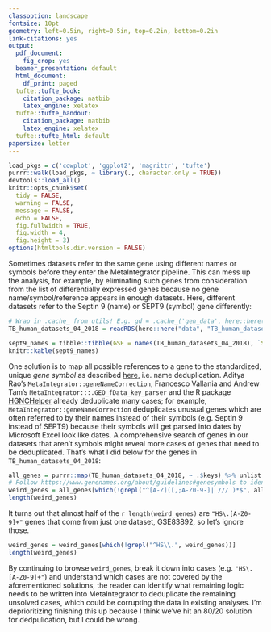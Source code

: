 ```yaml
---
classoption: landscape
fontsize: 10pt
geometry: left=0.5in, right=0.5in, top=0.2in, bottom=0.2in
link-citations: yes
output:
  pdf_document:
    fig_crop: yes
  beamer_presentation: default
  html_document:
    df_print: paged
  tufte::tufte_book:
    citation_package: natbib
    latex_engine: xelatex
  tufte::tufte_handout:
    citation_package: natbib
    latex_engine: xelatex
  tufte::tufte_html: default
papersize: letter
---
```


```r
load_pkgs = c('cowplot', 'ggplot2', 'magrittr', 'tufte')
purrr::walk(load_pkgs, ~ library(., character.only = TRUE))
devtools::load_all()
knitr::opts_chunk$set(
  tidy = FALSE,
  warning = FALSE,
  message = FALSE,
  echo = FALSE,
  fig.fullwidth = TRUE,
  fig.width = 4,
  fig.height = 3)
options(htmltools.dir.version = FALSE)
```

Sometimes datasets refer to the same gene using different names or symbols before they enter the MetaIntegrator pipeline. This can mess up the analysis, for example, by eliminating such genes from consideration from the list of differentially expressed genes because no gene name/symbol/reference appears in enough datasets. Here, different datasets refer to the Septin 9 (name) or SEPT9 (symbol) gene differently:

```r
# Wrap in .cache_ from utils! E.g. gd = .cache_('gen_data', here::here('vignettes', <Rmd_filename>), function() {<evaluate code here and return important variables in list>})
TB_human_datasets_04_2018 = readRDS(here::here("data", "TB_human_datasets_04_2018.rds"))
```

```r
sept9_names = tibble::tibble(GSE = names(TB_human_datasets_04_2018), `Septin 9 in GSE` = purrr::map_lgl(TB_human_datasets_04_2018, ~ "Septin 9" %in% .$keys), `SEPT9 in GSE` = purrr::map_lgl(TB_human_datasets_04_2018, ~ "SEPT9" %in% .$keys), GPL = c('GPL6947', 'GPL4133', 'GPL6480, GPL7731', 'GPL10558', 'GPL10558', 'GPL10558', 'GPL10558', 'GPL10558', 'GPL10558', 'GPL6883', 'GPL6480', 'GPL21040', 'GPL570', 'GPL16951', 'GPL10558', 'GPL11154', 'GPL11154', 'GPL11154', 'GPL11154', 'GPL16791', 'GPL10558', 'GPL18573', 'GPL15207', 'GPL17077', 'GPL6102', 'A-AGIL-28, A-MEXP-2104', 'GPL10558', 'GPL10558', 'GPL11532', 'GPL10558', NA, 'GPL11154'))
knitr::kable(sept9_names)
```

One solution is to map all possible references to a gene to the standardized, unique _gene symbol_ as described [here](https://www.genenames.org/about/guidelines), i.e. name deduplication. Aditya Rao's `MetaIntegrator::geneNameCorrection`, Francesco Vallania and Andrew Tam's `MetaIntegrator:::.GEO_fData_key_parser` and the R package [HGNCHelper](https://cran.r-project.org/web/packages/HGNChelper/index.html) already deduplicate many cases; for example, `MetaIntegrator::geneNameCorrection` deduplicates unusual genes which are often referred to by their names instead of their symbols (e.g. Septin 9 instead of SEPT9) because their symbols will get parsed into dates by Microsoft Excel look like dates. A comprehensive search of genes in our datasets that aren't symbols might reveal more cases of genes that need to be deduplicated. That's what I did below for the genes in `TB_human_datasets_04_2018`:

```r
all_genes = purrr::map(TB_human_datasets_04_2018, ~ .$keys) %>% unlist %>% unique
# Follow https://www.genenames.org/about/guidelines#genesymbols to identify invalid symbols
weird_genes = all_genes[which(!grepl("^[A-Z]([,;A-Z0-9-]| /// )*$", all_genes) & !grepl("orf", all_genes) & nchar(all_genes) > 0)]
length(weird_genes)
```

It turns out that almost half of the `r length(weird_genes)` are `"HS\.[A-Z0-9]+"` genes that come from just one dataset, GSE83892, so let's ignore those.

```r
weird_genes = weird_genes[which(!grepl("^HS\\.", weird_genes))]
length(weird_genes)
```

By continuing to browse `weird_genes`, break it down into cases (e.g. `"HS\.[A-Z0-9]+"`) and understand which cases are not covered by the aforementioned solutions, the reader can identify what remaining logic needs to be written into MetaIntegrator to deduplicate the remaining unsolved cases, which could be corrupting the data in existing analyses. I'm deprioritizing finishing this up because I think we've hit an 80/20 solution for dedpulication, but I could be wrong.
